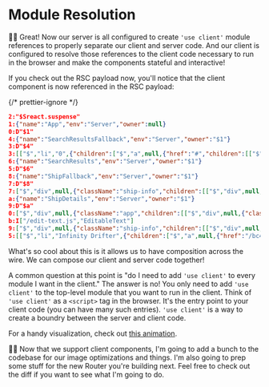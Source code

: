# Module Resolution

<EpicVideo url="https://www.epicreact.dev/workshops/react-server-components/module-resolution/solution" />

👨‍💼 Great! Now our server is all configured to create `'use client'` module
references to properly separate our client and server code. And our client is
configured to resolve those references to the client code necessary to run in
the browser and make the components stateful and interactive!

If you check out the RSC payload now, you'll notice that the client component
is now referenced in the RSC payload:

{/* prettier-ignore */}
```json nonumber nolang lines=15-16
2:"$Sreact.suspense"
1:{"name":"App","env":"Server","owner":null}
0:D"$1"
4:{"name":"SearchResultsFallback","env":"Server","owner":"$1"}
3:D"$4"
3:[["$","li","0",{"children":["$","a",null,{"href":"#","children":[["$","img",null,{"src":"/img/fallback-ship.png","alt":"loading"},"$4"],"... loading"]},"$4"]},"$4"],["$","li","1",{"children":["$","a",null,{"href":"#","children":[["$","img",null,{"src":"/img/fallback-ship.png","alt":"loading"},"$4"],"... loading"]},"$4"]},"$4"],["$","li","2",{"children":["$","a",null,{"href":"#","children":[["$","img",null,{"src":"/img/fallback-ship.png","alt":"loading"},"$4"],"... loading"]},"$4"]},"$4"],["$","li","3",{"children":["$","a",null,{"href":"#","children":[["$","img",null,{"src":"/img/fallback-ship.png","alt":"loading"},"$4"],"... loading"]},"$4"]},"$4"],["$","li","4",{"children":["$","a",null,{"href":"#","children":[["$","img",null,{"src":"/img/fallback-ship.png","alt":"loading"},"$4"],"... loading"]},"$4"]},"$4"],["$","li","5",{"children":["$","a",null,{"href":"#","children":[["$","img",null,{"src":"/img/fallback-ship.png","alt":"loading"},"$4"],"... loading"]},"$4"]},"$4"],["$","li","6",{"children":["$","a",null,{"href":"#","children":[["$","img",null,{"src":"/img/fallback-ship.png","alt":"loading"},"$4"],"... loading"]},"$4"]},"$4"],["$","li","7",{"children":["$","a",null,{"href":"#","children":[["$","img",null,{"src":"/img/fallback-ship.png","alt":"loading"},"$4"],"... loading"]},"$4"]},"$4"],["$","li","8",{"children":["$","a",null,{"href":"#","children":[["$","img",null,{"src":"/img/fallback-ship.png","alt":"loading"},"$4"],"... loading"]},"$4"]},"$4"],["$","li","9",{"children":["$","a",null,{"href":"#","children":[["$","img",null,{"src":"/img/fallback-ship.png","alt":"loading"},"$4"],"... loading"]},"$4"]},"$4"],["$","li","10",{"children":["$","a",null,{"href":"#","children":[["$","img",null,{"src":"/img/fallback-ship.png","alt":"loading"},"$4"],"... loading"]},"$4"]},"$4"],["$","li","11",{"children":["$","a",null,{"href":"#","children":[["$","img",null,{"src":"/img/fallback-ship.png","alt":"loading"},"$4"],"... loading"]},"$4"]},"$4"]]
6:{"name":"SearchResults","env":"Server","owner":"$1"}
5:D"$6"
8:{"name":"ShipFallback","env":"Server","owner":"$1"}
7:D"$8"
7:["$","div",null,{"className":"ship-info","children":[["$","div",null,{"className":"ship-info__img-wrapper","children":["$","img",null,{"src":"/img/ships/ec7a3f950f99f.webp?size=200","alt":"ec7a3f950f99f"},"$8"]},"$8"],["$","section",null,{"children":["$","h2",null,{"children":"Loading..."},"$8"]},"$8"],["$","div",null,{"children":["Top Speed: XX"," ",["$","small",null,{"children":"lyh"},"$8"]]},"$8"],["$","section",null,{"children":["$","ul",null,{"children":[["$","li","0",{"children":[["$","label",null,{"children":"loading"},"$8"],":"," ",["$","span",null,{"children":["XX ",["$","small",null,{"children":"(loading)"},"$8"]]},"$8"]]},"$8"],["$","li","1",{"children":[["$","label",null,{"children":"loading"},"$8"],":"," ",["$","span",null,{"children":["XX ",["$","small",null,{"children":"(loading)"},"$8"]]},"$8"]]},"$8"],["$","li","2",{"children":[["$","label",null,{"children":"loading"},"$8"],":"," ",["$","span",null,{"children":["XX ",["$","small",null,{"children":"(loading)"},"$8"]]},"$8"]]},"$8"]]},"$8"]},"$8"]]},"$8"]
a:{"name":"ShipDetails","env":"Server","owner":"$1"}
9:D"$a"
0:["$","div",null,{"className":"app","children":[["$","div",null,{"className":"search","children":[["$","form",null,{"children":["$","input",null,{"name":"search","placeholder":"Filter ships...","type":"search","defaultValue":"","autoFocus":true},"$1"]},"$1"],["$","ul",null,{"children":["$","$2",null,{"fallback":"$3","children":"$L5"},"$1"]},"$1"]]},"$1"],["$","div",null,{"className":"details","children":["$","$2",null,{"fallback":"$7","children":"$L9"},"$1"]},"$1"]]},"$1"]
b:I["/edit-text.js","EditableText"]
9:["$","div",null,{"className":"ship-info","children":[["$","div",null,{"className":"ship-info__img-wrapper","children":["$","img",null,{"src":"/img/ships/ec7a3f950f99f.webp?size=200","alt":"Scout Ship"},null]},null],["$","section",null,{"children":["$","h2",null,{"children":["$","$Lb","ec7a3f950f99f",{"shipId":"ec7a3f950f99f","initialValue":"Scout Ship"},null]},null]},null],["$","div",null,{"children":["Top Speed: ",11," ",["$","small",null,{"children":"lyh"},null]]},null],["$","section",null,{"children":["$","p",null,{"children":"NOTE: This ship is not equipped with any weapons."},null]},null]]},null]
5:[["$","li","Infinity Drifter",{"children":["$","a",null,{"href":"/bc4cbadf89bd3","style":{"fontWeight":"normal"},"children":[["$","img",null,{"src":"/img/ships/bc4cbadf89bd3.webp?size=20","alt":"Infinity Drifter"},null],"Infinity Drifter"]},null]},null],["$","li","Star Hopper",{"children":["$","a",null,{"href":"/3ba8aa65ffe6c","style":{"fontWeight":"normal"},"children":[["$","img",null,{"src":"/img/ships/3ba8aa65ffe6c.webp?size=20","alt":"Star Hopper"},null],"Star Hopper"]},null]},null],["$","li","Galaxy Cruiser",{"children":["$","a",null,{"href":"/ab267a5984523","style":{"fontWeight":"normal"},"children":[["$","img",null,{"src":"/img/ships/ab267a5984523.webp?size=20","alt":"Galaxy Cruiser"},null],"Galaxy Cruiser"]},null]},null],["$","li","Planet Hopper",{"children":["$","a",null,{"href":"/d3b8aa65ffe6c","style":{"fontWeight":"normal"},"children":[["$","img",null,{"src":"/img/ships/d3b8aa65ffe6c.webp?size=20","alt":"Planet Hopper"},null],"Planet Hopper"]},null]},null],["$","li","Space Taxi",{"children":["$","a",null,{"href":"/1ff1991efe029","style":{"fontWeight":"normal"},"children":[["$","img",null,{"src":"/img/ships/1ff1991efe029.webp?size=20","alt":"Space Taxi"},null],"Space Taxi"]},null]},null],["$","li","Star Destroyer",{"children":["$","a",null,{"href":"/f3d9a88e1c234","style":{"fontWeight":"normal"},"children":[["$","img",null,{"src":"/img/ships/f3d9a88e1c234.webp?size=20","alt":"Star Destroyer"},null],"Star Destroyer"]},null]},null],["$","li","Interceptor",{"children":["$","a",null,{"href":"/cb03cc4e5717e","style":{"fontWeight":"normal"},"children":[["$","img",null,{"src":"/img/ships/cb03cc4e5717e.webp?size=20","alt":"Interceptor"},null],"Interceptor"]},null]},null],["$","li","Stealth Cruiser",{"children":["$","a",null,{"href":"/6c86fca8b9086","style":{"fontWeight":"normal"},"children":[["$","img",null,{"src":"/img/ships/6c86fca8b9086.webp?size=20","alt":"Stealth Cruiser"},null],"Stealth Cruiser"]},null]},null],["$","li","Battleship",{"children":["$","a",null,{"href":"/fdc13cb488bf1","style":{"fontWeight":"normal"},"children":[["$","img",null,{"src":"/img/ships/fdc13cb488bf1.webp?size=20","alt":"Battleship"},null],"Battleship"]},null]},null],["$","li","Dreadnought",{"children":["$","a",null,{"href":"/d486d48b82b81","style":{"fontWeight":"normal"},"children":[["$","img",null,{"src":"/img/ships/d486d48b82b81.webp?size=20","alt":"Dreadnought"},null],"Dreadnought"]},null]},null],["$","li","Cruiser",{"children":["$","a",null,{"href":"/cfd10fcd2de6c","style":{"fontWeight":"normal"},"children":[["$","img",null,{"src":"/img/ships/cfd10fcd2de6c.webp?size=20","alt":"Cruiser"},null],"Cruiser"]},null]},null],["$","li","Frigate",{"children":["$","a",null,{"href":"/e92cefe4f6727","style":{"fontWeight":"normal"},"children":[["$","img",null,{"src":"/img/ships/e92cefe4f6727.webp?size=20","alt":"Frigate"},null],"Frigate"]},null]},null],["$","li","Scout Ship",{"children":["$","a",null,{"href":"/ec7a3f950f99f","style":{"fontWeight":"bold"},"children":[["$","img",null,{"src":"/img/ships/ec7a3f950f99f.webp?size=20","alt":"Scout Ship"},null],"Scout Ship"]},null]},null]]
```

What's so cool about this is it allows us to have composition across the wire.
We can compose our client and server code together!

A common question at this point is "do I need to add `'use client'` to every
module I want in the client." The answer is no! You only need to add `'use
client'` to the top-level module that you want to run in the client. Think of
`'use client'` as a `<script>` tag in the browser. It's the entry point to your
client code (you can have many such entries). `'use client'` is a way to create
a boundry between the server and client code.

For a handy visualization, check out [this animation](https://twitter.com/delba_oliveira/status/1767958810356756798).

🧝‍♂️ Now that we support client components, I'm going to add a bunch to the
codebase for our image optimizations and things. I'm also going to prep some
stuff for the new Router you're building next. Feel free
to <NextDiffLink>check out the diff</NextDiffLink> if you want to see what I'm
going to do.
